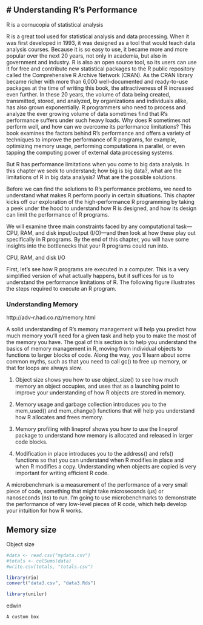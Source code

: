 # Understanding R’s Performance {#intro}
---------------------
R is a  cornucopia of statistical analysis 

R is a great tool used for statistical analysis and data processing. When it was first developed in 1993, it was designed as a tool that would teach data analysis courses. Because it is so easy to use, it became more and more popular over the next 20 years, not only in academia, but also in government and industry. R is also an open source tool, so its users can use it for free and contribute new statistical packages to the R public repository called the Comprehensive R Archive Network (CRAN). As the CRAN library became richer with more than 6,000 well-documented and ready-to-use packages at the time of writing this book, the attractiveness of R increased even further. In these 20 years, the volume of data being created, transmitted, stored, and analyzed, by organizations and individuals alike, has also grown exponentially. R programmers who need to process and analyze the ever growing volume of data sometimes find that R's performance suffers under such heavy loads. Why does R sometimes not perform well, and how can we overcome its performance limitations? This book examines the factors behind R's performance and offers a variety of techniques to improve the performance of R programs, for example, optimizing memory usage, performing computations in parallel, or even tapping the computing power of external data processing systems.

But R has performance limitations when you come to big data analysis. In this chapter we seek to understand; how big is big data?, what are the limitations of R in big data analysis? What are the possible solutions.

Before we can find the solutions to R's performance problems, we need to understand what makes R perform poorly in certain situations. This chapter kicks off our exploration of the high-performance R programming by taking a peek under the hood to understand how R is designed, and how its design can limit the performance of R programs.

We will examine three main constraints faced by any computational task—CPU, RAM, and disk input/output (I/O)—and then look at how these play out specifically in R programs. By the end of this chapter, you will have some insights into the bottlenecks that your R programs could run into.


CPU, RAM, and disk I/O

First, let's see how R programs are executed in a computer. This is a very simplified version of what actually happens, but it suffices for us to understand the performance limitations of R. The following figure illustrates the steps required to execute an R program.


### Understanding Memory

http://adv-r.had.co.nz/memory.html

A solid understanding of R’s memory management will help you predict how much memory you’ll need for a given task and help you to make the most of the memory you have. 
The goal of this section is to help you understand the basics of memory management in R, moving from individual objects to functions to larger blocks of code. Along the way, you’ll learn about some common myths, such as that you need to call gc() to free up memory, or that for loops are always slow.

1. Object size shows you how to use object_size() to see how much memory an object occupies, and uses that as a launching point to improve your understanding of how R objects are stored in memory.

2. Memory usage and garbage collection introduces you to the mem_used() and mem_change() functions that will help you understand how R allocates and frees memory.

3. Memory profiling with lineprof shows you how to use the lineprof package to understand how memory is allocated and released in larger code blocks.

4. Modification in place introduces you to the address() and refs() functions so that you can understand when R modifies in place and when R modifies a copy. Understanding when objects are copied is very important for writing efficient R code.



A microbenchmark is a measurement of the performance of a very small piece of code, something that might take microseconds (µs) or nanoseconds (ns) to run. I’m going to use microbenchmarks to demonstrate the performance of very low-level pieces of R code, which help develop your intuition for how R works.

Memory size
---------
Object size






```r
#data <- read.csv("mydata.csv")
#totals <- colSums(data)
#write.csv(totals, "totals.csv")

library(rio)
convert("data3.csv", "data3.Rds")

```

```r
library(unilur)
```

edwin 

```block
A custom box
```
